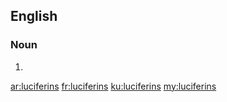 ==English==

===Noun===
{{head|en|plural}}

# {{plural of|luciferin|lang=en}}

[[ar:luciferins]]
[[fr:luciferins]]
[[ku:luciferins]]
[[my:luciferins]]
